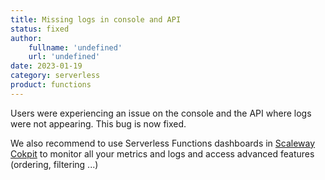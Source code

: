 ```yaml
---
title: Missing logs in console and API
status: fixed
author:
    fullname: 'undefined'
    url: 'undefined'
date: 2023-01-19
category: serverless
product: functions
---
```


Users were experiencing an issue on the console and the API where logs were not appearing. This bug is now fixed.

We also recommend to use Serverless Functions dashboards in [Scaleway Cokpit](https://www.scaleway.com/en/docs/observability/cockpit/quickstart/) to monitor all your metrics and logs and access advanced features (ordering, filtering ...)

